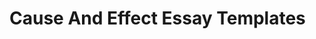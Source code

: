 # Cause And Effect Essay Templates


<div style={{ width: "100%", padding: 20, height: "70vh" }}>
  <Chat
    welcome={"Hi, Which kind of template you want to discuss or generate ?"}
    teacherName={"Alex"}
    systemPrompt={"Pls help this user find the essay template he(she) wanted!"}
  />
</div>
